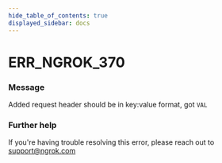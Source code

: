 ```yaml
---
hide_table_of_contents: true
displayed_sidebar: docs
---
```



# ERR_NGROK_370

### Message

Added request header should be in key:value format, got `VAL`

### Further help

If you're having trouble resolving this error, please reach out to [support@ngrok.com](mailto:support@ngrok.com?subject=Help%20with%20ERR_NGROK_370)

<ErrorDetails error="err_ngrok_370" />
